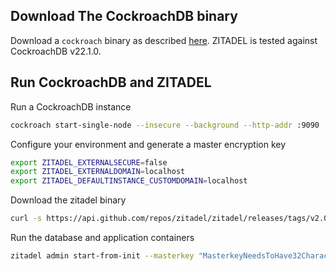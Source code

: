 ## Download The CockroachDB binary

Download a `cockroach` binary as described [here](https://www.cockroachlabs.com/docs/v21.2/install-cockroachdb).
ZITADEL is tested against CockroachDB v22.1.0.

## Run CockroachDB and ZITADEL

Run a CockroachDB instance

```bash
cockroach start-single-node --insecure --background --http-addr :9090
```

Configure your environment and generate a master encryption key

```bash
export ZITADEL_EXTERNALSECURE=false
export ZITADEL_EXTERNALDOMAIN=localhost
export ZITADEL_DEFAULTINSTANCE_CUSTOMDOMAIN=localhost
```

Download the zitadel binary

```bash
curl -s https://api.github.com/repos/zitadel/zitadel/releases/tags/v2.0.0-v2-alpha.16 | grep "browser_download_url.*zitadel_.*_linux_$(dpkg --print-architecture)" | cut -d '"' -f 4 | sudo wget -i - -O /usr/local/bin/zitadel && sudo chmod +x /usr/local/bin/zitadel && sudo chown $(id -u):$(id -g) /usr/local/bin/zitadel
```

Run the database and application containers

```bash
zitadel admin start-from-init --masterkey "MasterkeyNeedsToHave32Characters"
```
